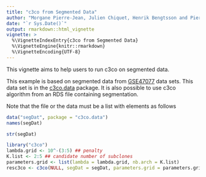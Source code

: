 ```yaml
---
title: "c3co from Segmented Data"
author: "Morgane Pierre-Jean, Julien Chiquet, Henrik Bengtsson and Pierre Neuvial"
date: "`r Sys.Date()`"
output: rmarkdown::html_vignette
vignette: >
  %\VignetteIndexEntry{c3co from Segmented Data}
  %\VignetteEngine{knitr::rmarkdown}
  %\VignetteEncoding{UTF-8}
---
```


This vignette aims to help users to run c3co on segmented data. 

This example is based on segmented data from [GSE47077] data sets. This data set is in the [c3co.data] package. It is also possible to use c3co algorithm from an RDS file containing segmentation.

Note that the file or the data must be a list with elements as follows
```r
data("segDat", package = "c3co.data")
names(segDat)
```

```r
str(segDat)
```

```r
library("c3co")
lambda.grid <- 10^-(3:5) ## penalty
K.list <- 2:5 ## candidate number of subclones
parameters.grid <- list(lambda = lambda.grid, nb.arch = K.list)
resc3co <- c3co(NULL, segDat = segDat, parameters.grid = parameters.grid)
```

[c3co.data]: https://github.com/pneuvial/c3co.data
[GSE47077]: https://www.ncbi.nlm.nih.gov/geo/query/acc.cgi?acc=GSE47077
